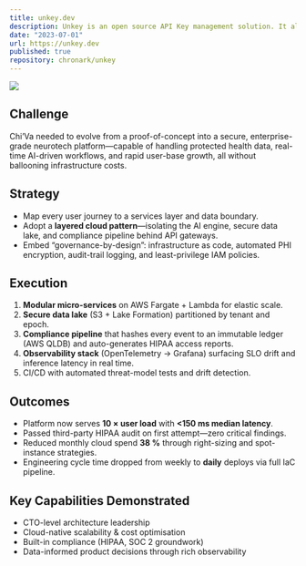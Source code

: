 ```yaml
---
title: unkey.dev
description: Unkey is an open source API Key management solution. It allows you to create, manage and validate API Keys for your users. It’s built with security and speed in mind.
date: "2023-07-01"
url: https://unkey.dev
published: true
repository: chronark/unkey
---
```



[![](https://unkey.dev/images/landing/app.png)](https://unkey.dev)

## Challenge  
Chi’Va needed to evolve from a proof-of-concept into a secure, enterprise-grade
neurotech platform—capable of handling protected health data, real-time
AI-driven workflows, and rapid user-base growth, all without ballooning
infrastructure costs.

## Strategy  
* Map every user journey to a services layer and data boundary.  
* Adopt a **layered cloud pattern**—isolating the AI engine, secure data lake,
  and compliance pipeline behind API gateways.  
* Embed “governance-by-design”: infrastructure as code, automated PHI
  encryption, audit-trail logging, and least-privilege IAM policies.

## Execution  
1. **Modular micro-services** on AWS Fargate + Lambda for elastic scale.  
2. **Secure data lake** (S3 + Lake Formation) partitioned by tenant and epoch.  
3. **Compliance pipeline** that hashes every event to an immutable ledger
   (AWS QLDB) and auto-generates HIPAA access reports.  
4. **Observability stack** (OpenTelemetry → Grafana) surfacing SLO drift and
   inference latency in real time.  
5. CI/CD with automated threat-model tests and drift detection.

## Outcomes  
* Platform now serves **10 × user load** with **&lt;150 ms median latency**.  
* Passed third-party HIPAA audit on first attempt—zero critical findings.  
* Reduced monthly cloud spend **38 %** through right-sizing and spot-instance
  strategies.  
* Engineering cycle time dropped from weekly to **daily** deploys via full
  IaC pipeline.

## Key Capabilities Demonstrated  
* CTO-level architecture leadership  
* Cloud-native scalability & cost optimisation  
* Built-in compliance (HIPAA, SOC 2 groundwork)  
* Data-informed product decisions through rich observability